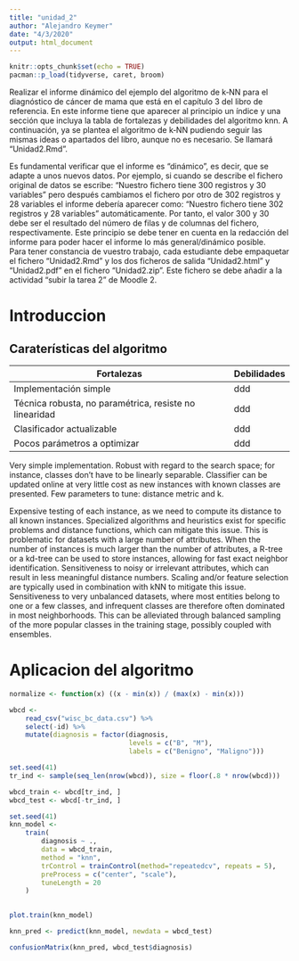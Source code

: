 ```yaml
---
title: "unidad_2"
author: "Alejandro Keymer"
date: "4/3/2020"
output: html_document
---
```


```r
knitr::opts_chunk$set(echo = TRUE)
pacman::p_load(tidyverse, caret, broom)
```

Realizar el informe dinámico del ejemplo del algoritmo de k‐NN para el diagnóstico de cáncer de mama que está en el capítulo 3 del libro de referencia. En este informe tiene que aparecer al principio un índice y una sección que incluya la  tabla de fortalezas y debilidades del algoritmo knn. A continuación, ya se plantea el algoritmo de k‐NN  pudiendo seguir las mismas ideas o apartados del libro, aunque no es necesario. Se llamará “Unidad2.Rmd”.

Es fundamental verificar que el informe es "dinámico”, es decir, que se adapte a unos nuevos datos. Por ejemplo, si cuando se describe el fichero original de datos se escribe: “Nuestro fichero tiene 300 registros y 30 variables” pero después cambiamos el fichero por otro de 302 registros y 28 variables el informe debería aparecer como: “Nuestro fichero tiene 302 registros y 28 variables” automáticamente. Por tanto, el valor 300 y 30 debe ser el resultado del número de filas  y de columnas del fichero, respectivamente. Este principio se debe tener en cuenta en la redacción del informe para poder hacer el informe lo más general/dinámico posible.  
Para tener constancia de vuestro trabajo, cada estudiante debe empaquetar el fichero “Unidad2.Rmd” y los dos ficheros de salida “Unidad2.html” y “Unidad2.pdf” en el fichero “Unidad2.zip”. Este fichero se debe añadir a la actividad “subir la tarea 2” de Moodle 2.

# Introduccion

## Caraterísticas del algoritmo

|Fortalezas | Debilidades |
|---------------------------------------------------------|-------------|
|Implementación simple                                    |ddd  |
|Técnica robusta, no paramétrica, resiste no linearidad   |ddd  |
|Clasificador actualizable                                |ddd  |
|Pocos parámetros a optimizar                             |ddd  |



Very simple implementation.
Robust with regard to the search space; for instance, classes don't have to be linearly separable.
Classifier can be updated online at very little cost as new instances with known classes are presented.
Few parameters to tune: distance metric and k.


Expensive testing of each instance, as we need to compute its distance to all known instances. Specialized algorithms and heuristics exist for specific problems and distance functions, which can mitigate this issue. This is problematic for datasets with a large number of attributes. When the number of instances is much larger than the number of attributes, a R-tree or a kd-tree can be used to store instances, allowing for fast exact neighbor identification.
Sensitiveness to noisy or irrelevant attributes, which can result in less meaningful distance numbers. Scaling and/or feature selection are typically used in combination with kNN to mitigate this issue.
Sensitiveness to very unbalanced datasets, where most entities belong to one or a few classes, and infrequent classes are therefore often dominated in most neighborhoods. This can be alleviated through balanced sampling of the more popular classes in the training stage, possibly coupled with ensembles.

# Aplicacion del algoritmo
```r
normalize <- function(x) ((x - min(x)) / (max(x) - min(x)))

wbcd <- 
    read_csv("wisc_bc_data.csv") %>%
    select(-id) %>%
    mutate(diagnosis = factor(diagnosis, 
                              levels = c("B", "M"),
                              labels = c("Benigno", "Maligno")))
```



```r
set.seed(41)
tr_ind <- sample(seq_len(nrow(wbcd)), size = floor(.8 * nrow(wbcd)))

wbcd_train <- wbcd[tr_ind, ]
wbcd_test <- wbcd[-tr_ind, ]

```

```r
set.seed(41)
knn_model <-
    train(
        diagnosis ~ .,
        data = wbcd_train,
        method = "knn",
        trControl = trainControl(method="repeatedcv", repeats = 5),
        preProcess = c("center", "scale"),
        tuneLength = 20
    )
    

plot.train(knn_model)
```


```r
knn_pred <- predict(knn_model, newdata = wbcd_test)

confusionMatrix(knn_pred, wbcd_test$diagnosis)
```

